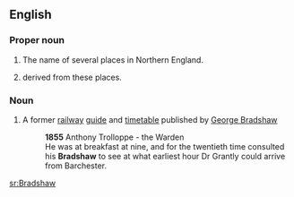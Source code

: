 ==English==

===Proper noun===
{{en-proper noun}}

# The name of several places in Northern England.
# {{surname|[[habitational]]|from=Old English|dot=}} derived from these places.

===Noun===
{{en-noun}}

#{{British}} A former [[railway]] [[guide]] and [[timetable]] published by [[w:George Bradshaw|George Bradshaw]]
#:'''1855''' Anthony Trolloppe - the Warden
#:He was at breakfast at nine, and for the twentieth time consulted his '''Bradshaw''' to see at what earliest hour Dr Grantly could arrive from Barchester.

[[sr:Bradshaw]]